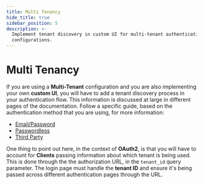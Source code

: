```yaml
---
title: Multi Tenancy
hide_title: true
sidebar_position: 5
description: >-
  Implement tenant discovery in custom UI for multi-tenant authentication
  configurations.
---
```



# Multi Tenancy

<PaidFeatureCallout />

If you are using a **Multi-Tenant** configuration and you are also implementing your own **custom UI**, you will have to add a tenant discovery process in your authentication flow.
This information is discussed at large in different pages of the documentation. Follow a specific guide, based on the authentication method that you are using, for more information:

- [Email/Password](/docs/authentication/email-password/introduction)
- [Passwordless](/docs/authentication/passwordless/introduction)
- [Third Party](/docs/authentication/social/introduction)

One thing to point out here, in the context of **OAuth2**, is that you will have to account for **Clients** passing information about which tenant is being used.
This is done through the the authorization URL, in the `tenant_id` query parameter.
The login page must handle the **tenant ID** and ensure it's being passed across different authentication pages through the URL.
